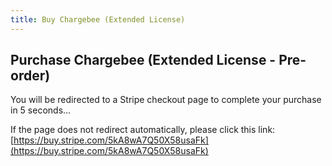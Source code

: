 ```yaml
---
title: Buy Chargebee (Extended License)
---
```



<Head>
  <meta httpEquiv="refresh" content="5; url='https://buy.stripe.com/5kA8wA7Q50X58usaFk'" />
</Head>

## Purchase Chargebee (Extended License - Pre-order)

You will be redirected to a Stripe checkout page to complete your purchase in 5 seconds…

If the page does not redirect automatically, please click this link: [https://buy.stripe.com/5kA8wA7Q50X58usaFk](https://buy.stripe.com/5kA8wA7Q50X58usaFk)
